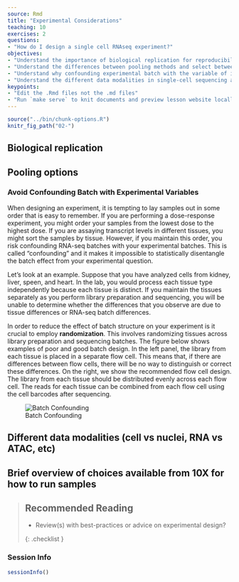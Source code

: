 ```yaml
---
source: Rmd
title: "Experimental Considerations"
teaching: 10
exercises: 2
questions:
- "How do I design a single cell RNAseq experiment?"
objectives:
- "Understand the importance of biological replication for reproducibility and rigor."
- "Understand the differences between pooling methods and select between them."
- "Understand why confounding experimental batch with the variable of interest makes it impossible to disentangle the two."
- "Understand the different data modalities in single-cell sequencing and be able to select a modality to answer an experimental question."
keypoints:
- "Edit the .Rmd files not the .md files"
- "Run `make serve` to knit documents and preview lesson website locally"
---
```


```r
source("../bin/chunk-options.R")
knitr_fig_path("02-")
```

## Biological replication  



## Pooling options  



### Avoid Confounding Batch with Experimental Variables

When designing an experiment, it is tempting to lay samples out in some order that is easy to remember. If you are performing a dose-response experiment, you might order your samples from the lowest dose to the highest dose. If you are assaying transcript levels in different tissues, you might sort the samples by tissue. However, if you maintain this order, you risk confounding RNA-seq batches with your experimental batches. This is called "confounding" and it makes it impossible to statistically disentangle the batch effect from your experimental question.

Let's look at an example. Suppose that you have analyzed cells from kidney, liver, speen, and heart. In the lab, you would process each tissue type independently because each tissue is distinct. If you maintain the tissues separately as you perform library preparation and sequencing, you will be unable to determine whether the differences that you observe are due to tissue differences or RNA-seq batch differences. 

In order to reduce the effect of batch structure on your experiment is it crucial to employ **randomization**. This involves randomizing tissues across library preparation and sequencing batches. The figure below shows examples of poor and good batch design. In the left panel, the library from each tissue is placed in a separate flow cell. This means that, if there are differences between flow cells, there will be no way to distinguish or correct these differences. On the right, we show the recommended flow cell design. The library from each tissue should be distributed evenly across each flow cell. The reads for each tissue can be combined from each flow cell using the cell barcodes after sequencing.

![Batch Confounding](../fig/flow_cell_batch.png)


## Different data modalities (cell vs nuclei, RNA vs ATAC, etc) 


## Brief overview of choices available from 10X for how to run samples

> ## Recommended Reading
>
> - Review(s) with best-practices or advice on experimental design?
>
{: .checklist }

### Session Info

```r
sessionInfo()
```